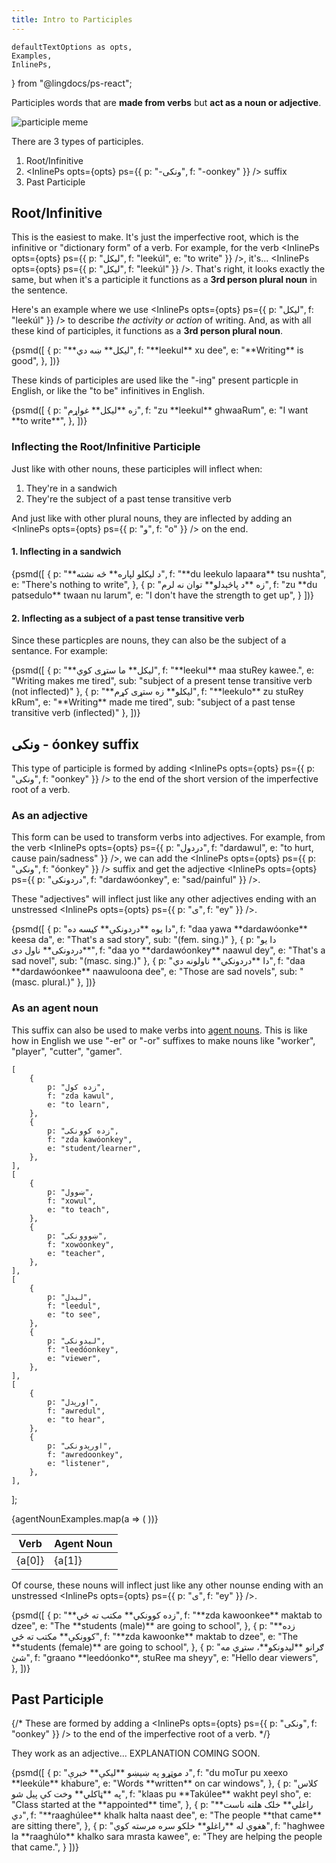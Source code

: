 ```yaml
---
title: Intro to Participles
---
```

    defaultTextOptions as opts,
    Examples,
    InlinePs,
} from "@lingdocs/ps-react";

Participles words that are **made from verbs** but **act as a noun or adjective**.

<div className="text-center">
    <img className="img-fluid mb-4" src={participleMeme} alt="participle meme" style={{ margin: "0 auto" }} />
</div>

There are 3 types of participles.

1. Root/Infinitive  
2. <InlinePs opts={opts} ps={{ p: "-ونکی", f: "-oonkey" }} /> suffix   
3. Past Participle

## Root/Infinitive

This is the easiest to make. It's just the <Link to="/verbs/roots-and-stems/">imperfective root</Link>, which is the infinitive or "dictionary form" of a verb. For example, for the verb <InlinePs opts={opts} ps={{ p: "لیکل", f: "leekúl", e: "to write" }} />, it's... <InlinePs opts={opts} ps={{ p: "لیکل", f: "leekúl" }} />. That's right, it looks exactly the same, but when it's a participle it functions as a **3rd person plural noun** in the sentence.

Here's an example where we use <InlinePs opts={opts} ps={{ p: "لیکل", f: "leekúl" }} /> to describe *the activity or action* of writing. And, as with all these kind of participles, it functions as a **3rd person plural noun**.

<Examples opts={opts}>
    {psmd([
        {
            p: "**لیکل** ښه دي",
            f: "**leekul** xu dee",
            e: "**Writing** is good",
        },
    ])}
</Examples>

These kinds of participles are used like the "-ing" present particple in English, or like the "to be" infinitives in English.

<Examples opts={opts}>
    {psmd([
        {
            p: "زه **لیکل** غواړم",
            f: "zu **leekul** ghwaaRum",
            e: "I want **to write**",
        },
    ])}
</Examples>

### Inflecting the Root/Infinitive Participle

Just like with other nouns, these participles will <Link to="/inflection/inflection-intro/">inflect</Link> when:

1. They're in a <Link to="/sandwiches/sandwiches/">sandwich</Link>
2. They're the subject of a past tense transitive verb

And just like with other plural nouns, they are inflected by adding an <InlinePs opts={opts} ps={{ p: "و", f: "o" }} /> on the end.

#### 1. Inflecting in a sandwich

<Examples opts={opts}>
    {psmd([
        {
            p: "**د لیکلو لپاره** څه نشته",
            f: "**du leekulo lapaara** tsu nushta",
            e: "There's nothing to write",
        },
        {
            p: "زه **د پاڅېدلو** توان نه لرم",
            f: "zu **du patsedulo** twaan nu larum", 
            e: "I don't have the strength to get up",
        }
    ])}
</Examples>

#### 2. Inflecting as a subject of a past tense transitive verb

Since these particples are nouns, they can also be the subject of a sentance. For example:

<Examples opts={opts}>
    {psmd([
        {
            p: "**لیکل** ما ستړی کوي",
            f: "**leekul** maa stuRey kawee.",
            e: "Writing makes me tired",
            sub: "subject of a present tense transitive verb (not inflected)"
        },
        {
            p: "**لیکلو** زه ستړی کړم",
            f: "**leekulo** zu stuRey kRum",
            e: "**Writing** made me tired",
            sub: "subject of a past tense transitive verb (inflected)"
        },
    ])}
</Examples>

## ونکی - óonkey suffix

This type of participle is formed by adding <InlinePs opts={opts} ps={{ p: "ونکی", f: "oonkey" }} /> to the end of the short version of the <Link to="/verbs/roots-and-stems/">imperfective root</Link> of a verb.

### As an adjective

This form can be used to transform verbs into adjectives. For example, from the verb <InlinePs opts={opts} ps={{ p: "دردول", f: "dardawul", e: "to hurt, cause pain/sadness" }} />, we can add the <InlinePs opts={opts} ps={{ p: "ونکی", f: "óonkey" }} /> suffix and get the adjective <InlinePs opts={opts} ps={{ p: "دردونکی", f: "dardawóonkey", e: "sad/painful" }} />. 

These "adjectives" will <Link to="/inflection/inflection-patterns/#2-words-ending-in-an-unstressed-inlineps-optsopts-ps-p-ی-f-ey--">inflect just like any other adjectives ending with an unstressed <InlinePs opts={opts} ps={{ p: "ی", f: "ey" }} /></Link>.

<Examples opts={opts}>
    {psmd([
        {
            p: "دا یوه **دردونکې** کیسه ده",
            f: "daa yawa **dardawóonke** keesa da",
            e: "That's a sad story",
            sub: "(fem. sing.)"
        },
        {
            p: "دا یو **دردونکی** ناول دی",
            f: "daa yo **dardawóonkey** naawul dey",
            e: "That's a sad novel",
            sub: "(masc. sing.)"
        },
        {
            p: "دا **دردونکي** ناولونه دي",
            f: "daa **dardawóonkee** naawuloona dee",
            e: "Those are sad novels",
            sub: "(masc. plural.)"
        },
    ])}
</Examples>

### As an agent noun

This suffix can also be used to make verbs into <a href="https://en.wikipedia.org/wiki/Agent_noun#:~:text=In%20linguistics%2C%20an%20agent%20noun,from%20the%20verb%20%22drive%22.">agent nouns</a>. This is like how in English we use "-er" or "-or" suffixes to make nouns like "worker", "player", "cutter", "gamer". 

    [
        {
            p: "زده کول",
            f: "zda kawul",
            e: "to learn",
        },
        {
            p: "زده کوونکی",
            f: "zda kawóonkey",
            e: "student/learner",
        },
    ],
    [
        {
            p: "ښوول",
            f: "xowul",
            e: "to teach",
        },
        {
            p: "ښووونکی",
            f: "xowóonkey",
            e: "teacher",
        },
    ],
    [
        {
            p: "لیدل",
            f: "leedul",
            e: "to see",
        },
        {
            p: "لیدونکی",
            f: "leedóonkey",
            e: "viewer",
        },
    ],
    [
        {
            p: "اورېدل",
            f: "awredul",
            e: "to hear",
        },
        {
            p: "اورېدونکی",
            f: "awredoonkey",
            e: "listener",
        },
    ],
];

<table className="table table-bordered my-3">
    <thead>
        <tr>
            <th scope="col">Verb</th>
            <th scope="col">Agent Noun</th>
        </tr>
    </thead>
    <tbody>
        {agentNounExamples.map(a => (
            <tr>
                <td>
                    <Examples opts={opts}>{a[0]}</Examples>
                </td>
                <td>
                    <Examples opts={opts}>{a[1]}</Examples>
                </td>
            </tr>
        ))}
    </tbody>
</table>

Of course, these nouns will <Link to="/inflection/inflection-patterns/#2-words-ending-in-an-unstressed-inlineps-optsopts-ps-p-ی-f-ey--">inflect just like any other nounse ending with an unstressed <InlinePs opts={opts} ps={{ p: "ی", f: "ey" }} /></Link>.

<Examples opts={opts}>
    {psmd([
        {
            p: "**زده کوونکي** مکتب ته ځي",
            f: "**zda kawoonkee** maktab to dzee",
            e: "The **students (male)** are going to school",
        },
        {
            p: "**زده کوونکې** مکتب ته ځي",
            f: "**zda kawoonke** maktab to dzee",
            e: "The **students (female)** are going to school",
        },
        {
            p: "ګرانو **لیدونکو**، ستړي مه شئ",
            f: "graano **leedóonko**, stuRee ma sheyy",
            e: "Hello dear viewers",
        },
    ])}
</Examples>

## Past Participle

{/* These are formed by adding a <InlinePs opts={opts} ps={{ p: "ونکی", f: "oonkey" }} /> to the end of the <Link to="/verbs/roots-and-stems/">imperfective root</Link> of a verb. */}

They work as an adjective... EXPLANATION COMING SOON.

<Examples opts={opts}>
    {psmd([
        {
            p: "د موټړو په ښیښو **لیکې** خبرې",
            f: "du moTur pu xeexo **leekúle** khabure",
            e: "Words **written** on car windows",
        },
        {
            p: "کلاس په **ټاکلي** وخت کې پیل شو",
            f: "klaas pu **Takúlee** wakht peyl sho",
            e: "Class started at the **appointed** time",
        },
        {
            p: "**راغلي** خلک هلته ناست دي",
            f: "**raaghúlee** khalk halta naast dee",
            e: "The people **that came** are sitting there",
        },
        {
            p: "هغوي له **راغلو** خلکو سره مرسته کوي",
            f: "haghwee la **raaghúlo** khalko sara mrasta kawee",
            e: "They are helping the people that came.",
        }
    ])}
</Examples>